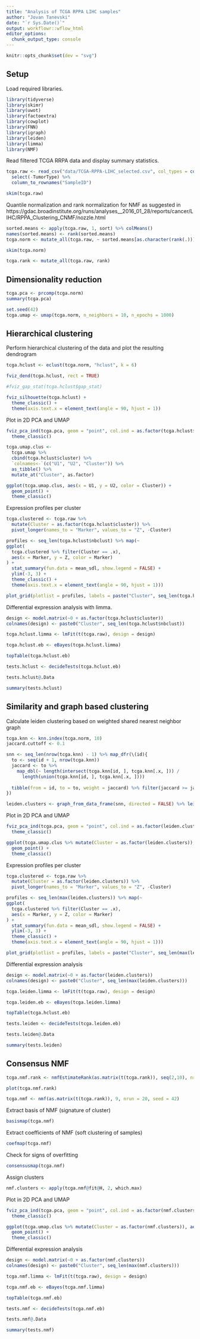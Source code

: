 ```yaml
---
title: "Analysis of TCGA RPPA LIHC samples"
author: "Jovan Tanevski"
date: "`r Sys.Date()`"
output: workflowr::wflow_html
editor_options:
  chunk_output_type: console
---
```

```r
knitr::opts_chunk$set(dev = "svg")
```


## Setup

Load required libraries.

```r
library(tidyverse)
library(skimr)
library(uwot)
library(factoextra)
library(cowplot)
library(FNN)
library(igraph)
library(leiden)
library(limma)
library(NMF)
```

Read filtered TCGA RRPA data and display summary statistics.

```r
tcga.raw <- read_csv("data/TCGA-RPPA-LIHC_selected.csv", col_types = cols()) %>%
  select(-TumorType) %>%
  column_to_rownames("SampleID")

skim(tcga.raw)
```

Quantile normalization and rank normalization for NMF as suggested in https://gdac.broadinstitute.org/runs/analyses__2016_01_28/reports/cancer/LIHC/RPPA_Clustering_CNMF/nozzle.html

```r
sorted.means <- apply(tcga.raw, 1, sort) %>% colMeans()
names(sorted.means) <- rank(sorted.means)
tcga.norm <- mutate_all(tcga.raw, ~ sorted.means[as.character(rank(.))])

skim(tcga.norm)

tcga.rank <- mutate_all(tcga.raw, rank)
```


## Dimensionality reduction

```r
tcga.pca <- prcomp(tcga.norm)
summary(tcga.pca)

set.seed(42)
tcga.umap <- umap(tcga.norm, n_neighbors = 10, n_epochs = 1000)
```


## Hierarchical clustering

Perform hierarchical clustering of the data and plot the resulting dendrogram

```r
tcga.hclust <- eclust(tcga.norm, "hclust", k = 6)

fviz_dend(tcga.hclust, rect = TRUE)

#fviz_gap_stat(tcga.hclust$gap_stat)

fviz_silhouette(tcga.hclust) +
  theme_classic() +
  theme(axis.text.x = element_text(angle = 90, hjust = 1))
```

Plot in 2D PCA and UMAP

```r
fviz_pca_ind(tcga.pca, geom = "point", col.ind = as.factor(tcga.hclust$cluster)) +
  theme_classic()

tcga.umap.clus <-
  tcga.umap %>%
  cbind(tcga.hclust$cluster) %>%
  `colnames<-`(c("U1", "U2", "Cluster")) %>%
  as_tibble() %>%
  mutate_at("Cluster", as.factor)

ggplot(tcga.umap.clus, aes(x = U1, y = U2, color = Cluster)) +
  geom_point() +
  theme_classic()
```

Expression profiles per cluster 

```r
tcga.clustered <- tcga.raw %>%
  mutate(Cluster = as.factor(tcga.hclust$cluster)) %>%
  pivot_longer(names_to = "Marker", values_to = "Z", -Cluster)

profiles <- seq_len(tcga.hclust$nbclust) %>% map(~
ggplot(
  tcga.clustered %>% filter(Cluster == .x),
  aes(x = Marker, y = Z, color = Marker)
) +
  stat_summary(fun.data = mean_sdl, show.legend = FALSE) +
  ylim(-3, 3) +
  theme_classic() +
  theme(axis.text.x = element_text(angle = 90, hjust = 1)))

plot_grid(plotlist = profiles, labels = paste("Cluster", seq_len(tcga.hclust$nbclust)))
```


Differential expression analysis with limma.

```r
design <- model.matrix(~0 + as.factor(tcga.hclust$cluster))
colnames(design) <- paste0("Cluster", seq_len(tcga.hclust$nbclust))

tcga.hclust.limma <- lmFit(t(tcga.raw), design = design)

tcga.hclust.eb <- eBayes(tcga.hclust.limma)

topTable(tcga.hclust.eb)

tests.hclust <- decideTests(tcga.hclust.eb)

tests.hclust@.Data

summary(tests.hclust)

```


## Similarity and graph based clustering

Calculate leiden clustering based on weighted shared nearest neighbor graph
```r
tcga.knn <- knn.index(tcga.norm, 10)
jaccard.cuttoff <- 0.1

snn <- seq_len(nrow(tcga.knn) - 1) %>% map_dfr(\(id){
  to <- seq(id + 1, nrow(tcga.knn))
  jaccard <- to %>%
    map_dbl(~ length(intersect(tcga.knn[id, ], tcga.knn[.x, ])) /
      length(union(tcga.knn[id, ], tcga.knn[.x, ])))
  
  tibble(from = id, to = to, weight = jaccard) %>% filter(jaccard >= jaccard.cuttoff)
})

leiden.clusters <- graph_from_data_frame(snn, directed = FALSE) %>% leiden()

```

Plot in 2D PCA and UMAP

```r
fviz_pca_ind(tcga.pca, geom = "point", col.ind = as.factor(leiden.clusters)) +
  theme_classic()

ggplot(tcga.umap.clus %>% mutate(Cluster = as.factor(leiden.clusters)), aes(x = U1, y = U2, color = Cluster, shape = Cluster)) +
  geom_point() +
  theme_classic()
```

Expression profiles per cluster 

```r
tcga.clustered <- tcga.raw %>%
  mutate(Cluster = as.factor(leiden.clusters)) %>%
  pivot_longer(names_to = "Marker", values_to = "Z", -Cluster)

profiles <- seq_len(max(leiden.clusters)) %>% map(~
ggplot(
  tcga.clustered %>% filter(Cluster == .x),
  aes(x = Marker, y = Z, color = Marker)
) +
  stat_summary(fun.data = mean_sdl, show.legend = FALSE) +
  ylim(-3, 3) +
  theme_classic() +
  theme(axis.text.x = element_text(angle = 90, hjust = 1)))

plot_grid(plotlist = profiles, labels = paste("Cluster", seq_len(max(leiden.clusters))))
```

Differential expression analysis

```r
design <- model.matrix(~0 + as.factor(leiden.clusters))
colnames(design) <- paste0("Cluster", seq_len(max(leiden.clusters)))

tcga.leiden.limma <- lmFit(t(tcga.raw), design = design)

tcga.leiden.eb <- eBayes(tcga.leiden.limma)

topTable(tcga.hclust.eb)

tests.leiden <- decideTests(tcga.leiden.eb)

tests.leiden@.Data

summary(tests.leiden)
```


## Consensus NMF

```r

tcga.nmf.rank <- nmfEstimateRank(as.matrix(t(tcga.rank)), seq(2,10), nrun = 20, seed = 42)

plot(tcga.nmf.rank)

tcga.nmf <- nmf(as.matrix(t(tcga.rank)), 9, nrun = 20, seed = 42)

```

Extract basis of NMF (signature of cluster)

```r
basismap(tcga.nmf)
```

Extract coefficients of NMF (soft clustering of samples)

```r
coefmap(tcga.nmf)
```

Check for signs of overfitting

```r
consensusmap(tcga.nmf)
```


Assign clusters
```r
nmf.clusters <- apply(tcga.nmf@fit@H, 2, which.max)
```

Plot in 2D PCA and UMAP

```r
fviz_pca_ind(tcga.pca, geom = "point", col.ind = as.factor(nmf.clusters)) +
  theme_classic()

ggplot(tcga.umap.clus %>% mutate(Cluster = as.factor(nmf.clusters)), aes(x = U1, y = U2, color = Cluster)) +
  geom_point() +
  theme_classic()
```


Differential expression analysis

```r
design <- model.matrix(~0 + as.factor(nmf.clusters))
colnames(design) <- paste0("Cluster", seq_len(max(nmf.clusters)))

tcga.nmf.limma <- lmFit(t(tcga.raw), design = design)

tcga.nmf.eb <- eBayes(tcga.nmf.limma)

topTable(tcga.nmf.eb)

tests.nmf <- decideTests(tcga.nmf.eb)

tests.nmf@.Data

summary(tests.nmf)
```
